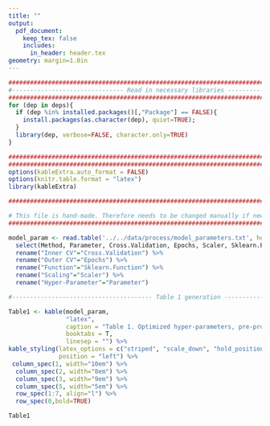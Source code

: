 ```yaml
---
title: ""
output:
  pdf_document:
    keep_tex: false
    includes:
      in_header: header.tex
geometry: margin=1.0in
---
```





```r



####################################################################################################
#------------------------------- Read in necessary libraries --------------------------------------#
####################################################################################################deps = c("knitr","rmarkdown","vegan","gtools", "tidyverse");
for (dep in deps){
  if (dep %in% installed.packages()[,"Package"] == FALSE){
    install.packages(as.character(dep), quiet=TRUE);
  }
  library(dep, verbose=FALSE, character.only=TRUE)
}

#####################################################################################################------------------------------- Define knitr options to allow kable ------------------------------#
####################################################################################################options(kableExtra.latex.load_packages = FALSE)
options(kableExtra.auto_format = FALSE)
options(knitr.table.format = "latex")
library(kableExtra)
```



```r

##################################################################################################### We load a model parameters file to make our Table 1. Model parameters file has the information of optimized hyper-parameters, pre-processing and cross-validation methods and software implementation for all the classification algorithms.

# This file is hand-made. Therefore needs to be changed manually if new information wants to be added or information needs to be changed.
##################################################################################################

model_param <- read.table('../../data/process/model_parameters.txt', header=T, sep='\t') %>%
  select(Method, Parameter, Cross.Validation, Epochs, Scaler, Sklearn.Function) %>%
  rename("Inner CV"="Cross.Validation") %>%
  rename("Outer CV"="Epochs") %>%
  rename("Function"="Sklearn.Function") %>%
  rename("Scaling"="Scaler") %>%
  rename("Hyper-Parameter"="Parameter")

#--------------------------------------- Table 1 generation ---------------------------------------#

Table1 <- kable(model_param,
                "latex",
                caption = "Table 1. Optimized hyper-parameters, pre-processing and inner and outer cross-validation (CV) methods and software implementation of the classification algorithms.",
                booktabs = T,
                linesep = "") %>%
kable_styling(latex_options = c("striped", "scale_down", "hold_position"),
              position = "left") %>%
 column_spec(1, width="10em") %>%
  column_spec(2, width="8em") %>%
  column_spec(3, width="9em") %>%
  column_spec(5, width="5em") %>%
  row_spec(1:7, align="l") %>%
  row_spec(0,bold=TRUE)

Table1
```
